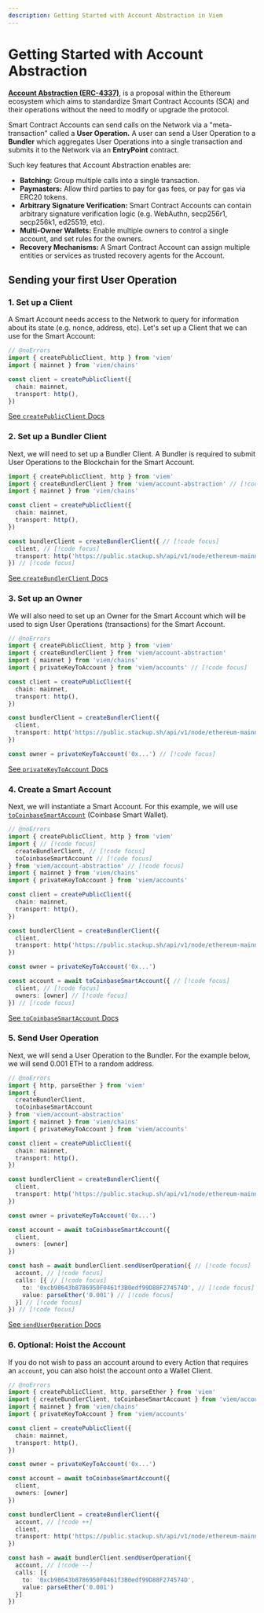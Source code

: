 ```yaml
---
description: Getting Started with Account Abstraction in Viem
---
```


# Getting Started with Account Abstraction

**[Account Abstraction (ERC-4337)](https://eips.ethereum.org/EIPS/eip-4337)**, is a proposal within the Ethereum ecosystem which aims to standardize Smart Contract Accounts (SCA) and their operations without the need to modify or upgrade the protocol.

Smart Contract Accounts can send calls on the Network via a "meta-transaction" called a **User Operation.** A user can send a User Operation to a **Bundler** which aggregates User Operations into a single transaction and submits it to the Network via an **EntryPoint** contract.

Such key features that Account Abstraction enables are:

- **Batching:** Group multiple calls into a single transaction.
- **Paymasters:** Allow third parties to pay for gas fees, or pay for gas via ERC20 tokens.
- **Arbitrary Signature Verification:** Smart Contract Accounts can contain arbitrary signature verification logic (e.g. WebAuthn, secp256r1, secp256k1, ed25519, etc).
- **Multi-Owner Wallets:** Enable multiple owners to control a single account, and set rules for the owners.
- **Recovery Mechanisms:** A Smart Contract Account can assign multiple entities or services as trusted recovery agents for the Account.

## Sending your first User Operation

### 1. Set up a Client

A Smart Account needs access to the Network to query for information about its state (e.g. nonce, address, etc). Let's set up a Client that we can use for the Smart Account:

```ts twoslash
// @noErrors
import { createPublicClient, http } from 'viem'
import { mainnet } from 'viem/chains'

const client = createPublicClient({
  chain: mainnet,
  transport: http(),
})
```

[See `createPublicClient` Docs](/docs/clients/public)

### 2. Set up a Bundler Client

Next, we will need to set up a Bundler Client. A Bundler is required to submit User Operations to the Blockchain for the Smart Account.

```ts twoslash
import { createPublicClient, http } from 'viem'
import { createBundlerClient } from 'viem/account-abstraction' // [!code focus]
import { mainnet } from 'viem/chains'

const client = createPublicClient({
  chain: mainnet,
  transport: http(),
})

const bundlerClient = createBundlerClient({ // [!code focus]
  client, // [!code focus]
  transport: http('https://public.stackup.sh/api/v1/node/ethereum-mainnet'), // [!code focus]
}) // [!code focus]
```

[See `createBundlerClient` Docs](/account-abstraction/clients/bundler)

### 3. Set up an Owner

We will also need to set up an Owner for the Smart Account which will be used to sign User Operations (transactions) for the Smart Account.

```ts twoslash 
// @noErrors
import { createPublicClient, http } from 'viem'
import { createBundlerClient } from 'viem/account-abstraction'
import { mainnet } from 'viem/chains'
import { privateKeyToAccount } from 'viem/accounts' // [!code focus]

const client = createPublicClient({
  chain: mainnet,
  transport: http(),
})

const bundlerClient = createBundlerClient({
  client,
  transport: http('https://public.stackup.sh/api/v1/node/ethereum-mainnet'),
})

const owner = privateKeyToAccount('0x...') // [!code focus]
```

[See `privateKeyToAccount` Docs](/docs/accounts/local/privateKeyToAccount)

### 4. Create a Smart Account

Next, we will instantiate a Smart Account. For this example, we will use [`toCoinbaseSmartAccount`](/account-abstraction/accounts/smart/toCoinbaseSmartAccount) (Coinbase Smart Wallet).

```ts twoslash
// @noErrors
import { createPublicClient, http } from 'viem'
import { // [!code focus]
  createBundlerClient, // [!code focus]
  toCoinbaseSmartAccount // [!code focus]
} from 'viem/account-abstraction' // [!code focus]
import { mainnet } from 'viem/chains'
import { privateKeyToAccount } from 'viem/accounts'

const client = createPublicClient({
  chain: mainnet,
  transport: http(),
})

const bundlerClient = createBundlerClient({
  client,
  transport: http('https://public.stackup.sh/api/v1/node/ethereum-mainnet'),
})

const owner = privateKeyToAccount('0x...')

const account = await toCoinbaseSmartAccount({ // [!code focus]
  client, // [!code focus]
  owners: [owner] // [!code focus]
}) // [!code focus]
```

[See `toCoinbaseSmartAccount` Docs](/account-abstraction/accounts/smart/toCoinbaseSmartAccount)

### 5. Send User Operation

Next, we will send a User Operation to the Bundler. For the example below, we will send 0.001 ETH to a random address.

```ts twoslash
// @noErrors
import { http, parseEther } from 'viem'
import { 
  createBundlerClient, 
  toCoinbaseSmartAccount 
} from 'viem/account-abstraction'
import { mainnet } from 'viem/chains'
import { privateKeyToAccount } from 'viem/accounts' 

const client = createPublicClient({
  chain: mainnet,
  transport: http(),
})

const bundlerClient = createBundlerClient({
  client,
  transport: http('https://public.stackup.sh/api/v1/node/ethereum-mainnet'),
})

const owner = privateKeyToAccount('0x...')

const account = await toCoinbaseSmartAccount({ 
  client, 
  owners: [owner]
}) 

const hash = await bundlerClient.sendUserOperation({ // [!code focus]
  account, // [!code focus]
  calls: [{ // [!code focus]
    to: '0xcb98643b8786950F0461f3B0edf99D88F274574D', // [!code focus]
    value: parseEther('0.001') // [!code focus]
  }] // [!code focus]
}) // [!code focus]
```

[See `sendUserOperation` Docs](/account-abstraction/actions/bundler/sendUserOperation)

### 6. Optional: Hoist the Account

If you do not wish to pass an account around to every Action that requires an `account`, you can also hoist the account onto a Wallet Client.

```ts twoslash 
// @noErrors
import { createPublicClient, http, parseEther } from 'viem'
import { createBundlerClient, toCoinbaseSmartAccount } from 'viem/account-abstraction'
import { mainnet } from 'viem/chains'
import { privateKeyToAccount } from 'viem/accounts' 

const client = createPublicClient({
  chain: mainnet,
  transport: http(),
})

const owner = privateKeyToAccount('0x...')

const account = await toCoinbaseSmartAccount({ 
  client, 
  owners: [owner]
}) 

const bundlerClient = createBundlerClient({
  account, // [!code ++]
  client,
  transport: http('https://public.stackup.sh/api/v1/node/ethereum-mainnet'),
})

const hash = await bundlerClient.sendUserOperation({
  account, // [!code --]
  calls: [{
    to: '0xcb98643b8786950F0461f3B0edf99D88F274574D',
    value: parseEther('0.001')
  }]
})
```